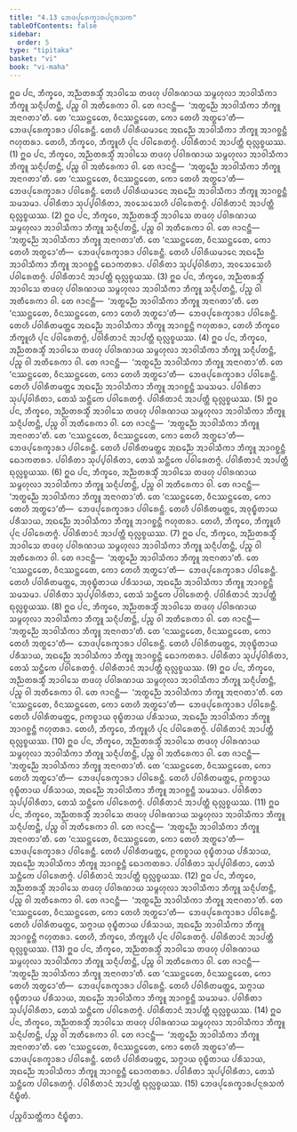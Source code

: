 ```yaml
---
title: "4.13 ᨽᩮᨴᨸᩩᩁᩮᨠ᩠ᨡᩣᩁᨸᨶ᩠ᨶᩁᩈᨠ"
tableOfContents: false
sidebar:
  order: 5
type: "tipitaka"
basket: "vi"
book: "vi-maha"
---
```



<DynamicBreadcrumb />

<Division number="226" book="vi-maha">

<Paragraph number="1031" book="vi-maha">
ᩍᨵ ᨸᨶ, ᨽᩥᨠ᩠ᨡᩅᩮ, ᩋᨬ᩠ᨬᨲᩁᩈ᩠ᨾᩥᩴ ᩋᩣᩅᩤᩈᩮ ᨲᨴᩉᩩ ᨸᩅᩤᩁᨱᩣᨿ ᩈᨾ᩠ᨻᩉᩩᩃᩣ ᩋᩣᩅᩤᩈᩥᨠᩣ ᨽᩥᨠ᩠ᨡᩪ ᩈᨶ᩠ᨶᩥᨸᨲᨶ᩠ᨲᩥ, ᨸᨬ᩠ᨧ ᩅᩤ ᩋᨲᩥᩁᩮᨠᩣ ᩅᩤ. ᨲᩮ ᨩᩣᨶᨶ᩠ᨲᩥ—  ‘ᩋᨲ᩠ᨳᨬ᩠ᨬᩮ ᩋᩣᩅᩤᩈᩥᨠᩣ ᨽᩥᨠ᩠ᨡᩪ ᩋᨶᩣᨣᨲᩣ’ᨲᩥ. ᨲᩮ ‘ᨶᩔᨶ᩠ᨲᩮᨲᩮ, ᩅᩥᨶᩔᨶ᩠ᨲᩮᨲᩮ, ᨠᩮᩣ ᨲᩮᩉᩥ ᩋᨲ᩠ᨳᩮᩣ’ᨲᩥ—  ᨽᩮᨴᨸᩩᩁᩮᨠ᩠ᨡᩣᩁᩣ ᨸᩅᩤᩁᩮᨶ᩠ᨲᩥ. ᨲᩮᩉᩥ ᨸᩅᩤᩁᩥᨿᨾᩣᨶᩮ ᩋᨳᨬ᩠ᨬᩮ ᩋᩣᩅᩤᩈᩥᨠᩣ ᨽᩥᨠ᩠ᨡᩪ ᩋᩣᨣᨧ᩠ᨨᨶ᩠ᨲᩥ ᨻᩉᩩᨲᩁᩣ. ᨲᩮᩉᩥ, ᨽᩥᨠ᩠ᨡᩅᩮ, ᨽᩥᨠ᩠ᨡᩪᩉᩥ ᨸᩩᨶ ᨸᩅᩤᩁᩮᨲᨻ᩠ᨻᩴ. ᨸᩅᩤᩁᩥᨲᩣᨶᩴ ᩋᩣᨸᨲ᩠ᨲᩥ ᨳᩩᩃᩖᨧ᩠ᨧᨿᩔ. (1)
</Paragraph>

<Paragraph number="1032" book="vi-maha">
ᩍᨵ ᨸᨶ, ᨽᩥᨠ᩠ᨡᩅᩮ, ᩋᨬ᩠ᨬᨲᩁᩈ᩠ᨾᩥᩴ ᩋᩣᩅᩤᩈᩮ ᨲᨴᩉᩩ ᨸᩅᩤᩁᨱᩣᨿ ᩈᨾ᩠ᨻᩉᩩᩃᩣ ᩋᩣᩅᩤᩈᩥᨠᩣ ᨽᩥᨠ᩠ᨡᩪ ᩈᨶ᩠ᨶᩥᨸᨲᨶ᩠ᨲᩥ, ᨸᨬ᩠ᨧ ᩅᩤ ᩋᨲᩥᩁᩮᨠᩣ ᩅᩤ. ᨲᩮ ᨩᩣᨶᨶ᩠ᨲᩥ—  ‘ᩋᨲ᩠ᨳᨬ᩠ᨬᩮ ᩋᩣᩅᩤᩈᩥᨠᩣ ᨽᩥᨠ᩠ᨡᩪ ᩋᨶᩣᨣᨲᩣ’ᨲᩥ. ᨲᩮ ‘ᨶᩔᨶ᩠ᨲᩮᨲᩮ, ᩅᩥᨶᩔᨶ᩠ᨲᩮᨲᩮ, ᨠᩮᩣ ᨲᩮᩉᩥ ᩋᨲ᩠ᨳᩮᩣ’ᨲᩥ—  ᨽᩮᨴᨸᩩᩁᩮᨠ᩠ᨡᩣᩁᩣ ᨸᩅᩤᩁᩮᨶ᩠ᨲᩥ. ᨲᩮᩉᩥ ᨸᩅᩤᩁᩥᨿᨾᩣᨶᩮ ᩋᨳᨬ᩠ᨬᩮ ᩋᩣᩅᩤᩈᩥᨠᩣ ᨽᩥᨠ᩠ᨡᩪ ᩋᩣᨣᨧ᩠ᨨᨶ᩠ᨲᩥ ᩈᨾᩈᨾᩣ. ᨸᩅᩤᩁᩥᨲᩣ ᩈᩩᨸ᩠ᨸᩅᩤᩁᩥᨲᩣ, ᩋᩅᩈᩮᩈᩮᩉᩥ ᨸᩅᩤᩁᩮᨲᨻ᩠ᨻᩴ. ᨸᩅᩤᩁᩥᨲᩣᨶᩴ ᩋᩣᨸᨲ᩠ᨲᩥ ᨳᩩᩃᩖᨧ᩠ᨧᨿᩔ. (2)
</Paragraph>

<Paragraph number="1033" book="vi-maha">
ᩍᨵ ᨸᨶ, ᨽᩥᨠ᩠ᨡᩅᩮ, ᩋᨬ᩠ᨬᨲᩁᩈ᩠ᨾᩥᩴ ᩋᩣᩅᩤᩈᩮ ᨲᨴᩉᩩ ᨸᩅᩤᩁᨱᩣᨿ ᩈᨾ᩠ᨻᩉᩩᩃᩣ ᩋᩣᩅᩤᩈᩥᨠᩣ ᨽᩥᨠ᩠ᨡᩪ ᩈᨶ᩠ᨶᩥᨸᨲᨶ᩠ᨲᩥ, ᨸᨬ᩠ᨧ ᩅᩤ ᩋᨲᩥᩁᩮᨠᩣ ᩅᩤ. ᨲᩮ ᨩᩣᨶᨶ᩠ᨲᩥ—  ‘ᩋᨲ᩠ᨳᨬ᩠ᨬᩮ ᩋᩣᩅᩤᩈᩥᨠᩣ ᨽᩥᨠ᩠ᨡᩪ ᩋᨶᩣᨣᨲᩣ’ᨲᩥ. ᨲᩮ ‘ᨶᩔᨶ᩠ᨲᩮᨲᩮ, ᩅᩥᨶᩔᨶ᩠ᨲᩮᨲᩮ, ᨠᩮᩣ ᨲᩮᩉᩥ ᩋᨲ᩠ᨳᩮᩣ’ᨲᩥ—  ᨽᩮᨴᨸᩩᩁᩮᨠ᩠ᨡᩣᩁᩣ ᨸᩅᩤᩁᩮᨶ᩠ᨲᩥ. ᨲᩮᩉᩥ ᨸᩅᩤᩁᩥᨿᨾᩣᨶᩮ ᩋᨳᨬ᩠ᨬᩮ ᩋᩣᩅᩤᩈᩥᨠᩣ ᨽᩥᨠ᩠ᨡᩪ ᩋᩣᨣᨧ᩠ᨨᨶ᩠ᨲᩥ ᨳᩮᩣᨠᨲᩁᩣ. ᨸᩅᩤᩁᩥᨲᩣ ᩈᩩᨸ᩠ᨸᩅᩤᩁᩥᨲᩣ, ᩋᩅᩈᩮᩈᩮᩉᩥ ᨸᩅᩤᩁᩮᨲᨻ᩠ᨻᩴ. ᨸᩅᩤᩁᩥᨲᩣᨶᩴ ᩋᩣᨸᨲ᩠ᨲᩥ ᨳᩩᩃᩖᨧ᩠ᨧᨿᩔ. (3)
</Paragraph>

<Paragraph number="1034" book="vi-maha">
ᩍᨵ ᨸᨶ, ᨽᩥᨠ᩠ᨡᩅᩮ, ᩋᨬ᩠ᨬᨲᩁᩈ᩠ᨾᩥᩴ ᩋᩣᩅᩤᩈᩮ ᨲᨴᩉᩩ ᨸᩅᩤᩁᨱᩣᨿ ᩈᨾ᩠ᨻᩉᩩᩃᩣ ᩋᩣᩅᩤᩈᩥᨠᩣ ᨽᩥᨠ᩠ᨡᩪ ᩈᨶ᩠ᨶᩥᨸᨲᨶ᩠ᨲᩥ, ᨸᨬ᩠ᨧ ᩅᩤ ᩋᨲᩥᩁᩮᨠᩣ ᩅᩤ. ᨲᩮ ᨩᩣᨶᨶ᩠ᨲᩥ—  ‘ᩋᨲ᩠ᨳᨬ᩠ᨬᩮ ᩋᩣᩅᩤᩈᩥᨠᩣ ᨽᩥᨠ᩠ᨡᩪ ᩋᨶᩣᨣᨲᩣ’ᨲᩥ. ᨲᩮ ‘ᨶᩔᨶ᩠ᨲᩮᨲᩮ, ᩅᩥᨶᩔᨶ᩠ᨲᩮᨲᩮ, ᨠᩮᩣ ᨲᩮᩉᩥ ᩋᨲ᩠ᨳᩮᩣ’ᨲᩥ—  ᨽᩮᨴᨸᩩᩁᩮᨠ᩠ᨡᩣᩁᩣ ᨸᩅᩤᩁᩮᨶ᩠ᨲᩥ. ᨲᩮᩉᩥ ᨸᩅᩤᩁᩥᨲᨾᨲ᩠ᨲᩮ ᩋᨳᨬ᩠ᨬᩮ ᩋᩣᩅᩤᩈᩥᨠᩣ ᨽᩥᨠ᩠ᨡᩪ ᩋᩣᨣᨧ᩠ᨨᨶ᩠ᨲᩥ ᨻᩉᩩᨲᩁᩣ, ᨲᩮᩉᩥ ᨽᩥᨠ᩠ᨡᩅᩮ ᨽᩥᨠ᩠ᨡᩪᩉᩥ ᨸᩩᨶ ᨸᩅᩤᩁᩮᨲᨻ᩠ᨻᩴ, ᨸᩅᩤᩁᩥᨲᩣᨶᩴ ᩋᩣᨸᨲ᩠ᨲᩥ ᨳᩩᩃᩖᨧ᩠ᨧᨿᩔ. (4)
</Paragraph>

<Paragraph number="1035" book="vi-maha">
ᩍᨵ ᨸᨶ, ᨽᩥᨠ᩠ᨡᩅᩮ, ᩋᨬ᩠ᨬᨲᩁᩈ᩠ᨾᩥᩴ ᩋᩣᩅᩤᩈᩮ ᨲᨴᩉᩩ ᨸᩅᩤᩁᨱᩣᨿ ᩈᨾ᩠ᨻᩉᩩᩃᩣ ᩋᩣᩅᩤᩈᩥᨠᩣ ᨽᩥᨠ᩠ᨡᩪ ᩈᨶ᩠ᨶᩥᨸᨲᨶ᩠ᨲᩥ, ᨸᨬ᩠ᨧ ᩅᩤ ᩋᨲᩥᩁᩮᨠᩣ ᩅᩤ. ᨲᩮ ᨩᩣᨶᨶ᩠ᨲᩥ—  ‘ᩋᨲ᩠ᨳᨬ᩠ᨬᩮ ᩋᩣᩅᩤᩈᩥᨠᩣ ᨽᩥᨠ᩠ᨡᩪ ᩋᨶᩣᨣᨲᩣ’ᨲᩥ. ᨲᩮ ‘ᨶᩔᨶ᩠ᨲᩮᨲᩮ, ᩅᩥᨶᩔᨶ᩠ᨲᩮᨲᩮ, ᨠᩮᩣ ᨲᩮᩉᩥ ᩋᨲ᩠ᨳᩮᩣ’ᨲᩥ—  ᨽᩮᨴᨸᩩᩁᩮᨠ᩠ᨡᩣᩁᩣ ᨸᩅᩤᩁᩮᨶ᩠ᨲᩥ. ᨲᩮᩉᩥ ᨸᩅᩤᩁᩥᨲᨾᨲ᩠ᨲᩮ ᩋᨳᨬ᩠ᨬᩮ ᩋᩣᩅᩤᩈᩥᨠᩣ ᨽᩥᨠ᩠ᨡᩪ ᩋᩣᨣᨧ᩠ᨨᨶ᩠ᨲᩥ ᩈᨾᩈᨾᩣ. ᨸᩅᩤᩁᩥᨲᩣ ᩈᩩᨸ᩠ᨸᩅᩤᩁᩥᨲᩣ, ᨲᩮᩈᩴ ᩈᨶ᩠ᨲᩥᨠᩮ ᨸᩅᩤᩁᩮᨲᨻ᩠ᨻᩴ. ᨸᩅᩤᩁᩥᨲᩣᨶᩴ ᩋᩣᨸᨲ᩠ᨲᩥ ᨳᩩᩃᩖᨧ᩠ᨧᨿᩔ. (5)
</Paragraph>

<Paragraph number="1036" book="vi-maha">
ᩍᨵ ᨸᨶ, ᨽᩥᨠ᩠ᨡᩅᩮ, ᩋᨬ᩠ᨬᨲᩁᩈ᩠ᨾᩥᩴ ᩋᩣᩅᩤᩈᩮ ᨲᨴᩉᩩ ᨸᩅᩤᩁᨱᩣᨿ ᩈᨾ᩠ᨻᩉᩩᩃᩣ ᩋᩣᩅᩤᩈᩥᨠᩣ ᨽᩥᨠ᩠ᨡᩪ ᩈᨶ᩠ᨶᩥᨸᨲᨶ᩠ᨲᩥ, ᨸᨬ᩠ᨧ ᩅᩤ ᩋᨲᩥᩁᩮᨠᩣ ᩅᩤ. ᨲᩮ ᨩᩣᨶᨶ᩠ᨲᩥ—  ‘ᩋᨲ᩠ᨳᨬ᩠ᨬᩮ ᩋᩣᩅᩤᩈᩥᨠᩣ ᨽᩥᨠ᩠ᨡᩪ ᩋᨶᩣᨣᨲᩣ’ᨲᩥ. ᨲᩮ ‘ᨶᩔᨶ᩠ᨲᩮᨲᩮ, ᩅᩥᨶᩔᨶ᩠ᨲᩮᨲᩮ, ᨠᩮᩣ ᨲᩮᩉᩥ ᩋᨲ᩠ᨳᩮᩣ’ᨲᩥ—  ᨽᩮᨴᨸᩩᩁᩮᨠ᩠ᨡᩣᩁᩣ ᨸᩅᩤᩁᩮᨶ᩠ᨲᩥ. ᨲᩮᩉᩥ ᨸᩅᩤᩁᩥᨲᨾᨲ᩠ᨲᩮ ᩋᨳᨬ᩠ᨬᩮ ᩋᩣᩅᩤᩈᩥᨠᩣ ᨽᩥᨠ᩠ᨡᩪ ᩋᩣᨣᨧ᩠ᨨᨶ᩠ᨲᩥ ᨳᩮᩣᨠᨲᩁᩣ. ᨸᩅᩤᩁᩥᨲᩣ ᩈᩩᨸ᩠ᨸᩅᩤᩁᩥᨲᩣ, ᨲᩮᩈᩴ ᩈᨶ᩠ᨲᩥᨠᩮ ᨸᩅᩤᩁᩮᨲᨻ᩠ᨻᩴ. ᨸᩅᩤᩁᩥᨲᩣᨶᩴ ᩋᩣᨸᨲ᩠ᨲᩥ ᨳᩩᩃᩖᨧ᩠ᨧᨿᩔ. (6)
</Paragraph>

<Paragraph number="1037" book="vi-maha">
ᩍᨵ ᨸᨶ, ᨽᩥᨠ᩠ᨡᩅᩮ, ᩋᨬ᩠ᨬᨲᩁᩈ᩠ᨾᩥᩴ ᩋᩣᩅᩤᩈᩮ ᨲᨴᩉᩩ ᨸᩅᩤᩁᨱᩣᨿ ᩈᨾ᩠ᨻᩉᩩᩃᩣ ᩋᩣᩅᩤᩈᩥᨠᩣ ᨽᩥᨠ᩠ᨡᩪ ᩈᨶ᩠ᨶᩥᨸᨲᨶ᩠ᨲᩥ, ᨸᨬ᩠ᨧ ᩅᩤ ᩋᨲᩥᩁᩮᨠᩣ ᩅᩤ. ᨲᩮ ᨩᩣᨶᨶ᩠ᨲᩥ—  ‘ᩋᨲ᩠ᨳᨬ᩠ᨬᩮ ᩋᩣᩅᩤᩈᩥᨠᩣ ᨽᩥᨠ᩠ᨡᩪ ᩋᨶᩣᨣᨲᩣ’ᨲᩥ. ᨲᩮ ‘ᨶᩔᨶ᩠ᨲᩮᨲᩮ, ᩅᩥᨶᩔᨶ᩠ᨲᩮᨲᩮ, ᨠᩮᩣ ᨲᩮᩉᩥ ᩋᨲ᩠ᨳᩮᩣ’ᨲᩥ—  ᨽᩮᨴᨸᩩᩁᩮᨠ᩠ᨡᩣᩁᩣ ᨸᩅᩤᩁᩮᨶ᩠ᨲᩥ. ᨲᩮᩉᩥ ᨸᩅᩤᩁᩥᨲᨾᨲ᩠ᨲᩮ, ᩋᩅᩩᨭ᩠ᨮᩥᨲᩣᨿ ᨸᩁᩥᩈᩣᨿ, ᩋᨳᨬ᩠ᨬᩮ ᩋᩣᩅᩤᩈᩥᨠᩣ ᨽᩥᨠ᩠ᨡᩪ ᩋᩣᨣᨧ᩠ᨨᨶ᩠ᨲᩥ ᨻᩉᩩᨲᩁᩣ. ᨲᩮᩉᩥ, ᨽᩥᨠ᩠ᨡᩅᩮ, ᨽᩥᨠ᩠ᨡᩪᩉᩥ ᨸᩩᨶ ᨸᩅᩤᩁᩮᨲᨻ᩠ᨻᩴ. ᨸᩅᩤᩁᩥᨲᩣᨶᩴ ᩋᩣᨸᨲ᩠ᨲᩥ ᨳᩩᩃᩖᨧ᩠ᨧᨿᩔ. (7)
</Paragraph>

<Paragraph number="1038" book="vi-maha">
ᩍᨵ ᨸᨶ, ᨽᩥᨠ᩠ᨡᩅᩮ, ᩋᨬ᩠ᨬᨲᩁᩈ᩠ᨾᩥᩴ ᩋᩣᩅᩤᩈᩮ ᨲᨴᩉᩩ ᨸᩅᩤᩁᨱᩣᨿ ᩈᨾ᩠ᨻᩉᩩᩃᩣ ᩋᩣᩅᩤᩈᩥᨠᩣ ᨽᩥᨠ᩠ᨡᩪ ᩈᨶ᩠ᨶᩥᨸᨲᨶ᩠ᨲᩥ, ᨸᨬ᩠ᨧ ᩅᩤ ᩋᨲᩥᩁᩮᨠᩣ ᩅᩤ. ᨲᩮ ᨩᩣᨶᨶ᩠ᨲᩥ—  ‘ᩋᨲ᩠ᨳᨬ᩠ᨬᩮ ᩋᩣᩅᩤᩈᩥᨠᩣ ᨽᩥᨠ᩠ᨡᩪ ᩋᨶᩣᨣᨲᩣ’ᨲᩥ. ᨲᩮ ‘ᨶᩔᨶ᩠ᨲᩮᨲᩮ, ᩅᩥᨶᩔᨶ᩠ᨲᩮᨲᩮ, ᨠᩮᩣ ᨲᩮᩉᩥ ᩋᨲ᩠ᨳᩮᩣ’ᨲᩥ—  ᨽᩮᨴᨸᩩᩁᩮᨠ᩠ᨡᩣᩁᩣ ᨸᩅᩤᩁᩮᨶ᩠ᨲᩥ. ᨲᩮᩉᩥ ᨸᩅᩤᩁᩥᨲᨾᨲ᩠ᨲᩮ, ᩋᩅᩩᨭ᩠ᨮᩥᨲᩣᨿ ᨸᩁᩥᩈᩣᨿ, ᩋᨳᨬ᩠ᨬᩮ ᩋᩣᩅᩤᩈᩥᨠᩣ ᨽᩥᨠ᩠ᨡᩪ ᩋᩣᨣᨧ᩠ᨨᨶ᩠ᨲᩥ ᩈᨾᩈᨾᩣ. ᨸᩅᩤᩁᩥᨲᩣ ᩈᩩᨸ᩠ᨸᩅᩤᩁᩥᨲᩣ, ᨲᩮᩈᩴ ᩈᨶ᩠ᨲᩥᨠᩮ ᨸᩅᩤᩁᩮᨲᨻ᩠ᨻᩴ. ᨸᩅᩤᩁᩥᨲᩣᨶᩴ ᩋᩣᨸᨲ᩠ᨲᩥ ᨳᩩᩃᩖᨧ᩠ᨧᨿᩔ. (8)
</Paragraph>

<Paragraph number="1039" book="vi-maha">
ᩍᨵ ᨸᨶ, ᨽᩥᨠ᩠ᨡᩅᩮ, ᩋᨬ᩠ᨬᨲᩁᩈ᩠ᨾᩥᩴ ᩋᩣᩅᩤᩈᩮ ᨲᨴᩉᩩ ᨸᩅᩤᩁᨱᩣᨿ ᩈᨾ᩠ᨻᩉᩩᩃᩣ ᩋᩣᩅᩤᩈᩥᨠᩣ ᨽᩥᨠ᩠ᨡᩪ ᩈᨶ᩠ᨶᩥᨸᨲᨶ᩠ᨲᩥ, ᨸᨬ᩠ᨧ ᩅᩤ ᩋᨲᩥᩁᩮᨠᩣ ᩅᩤ. ᨲᩮ ᨩᩣᨶᨶ᩠ᨲᩥ—  ‘ᩋᨲ᩠ᨳᨬ᩠ᨬᩮ ᩋᩣᩅᩤᩈᩥᨠᩣ ᨽᩥᨠ᩠ᨡᩪ ᩋᨶᩣᨣᨲᩣ’ᨲᩥ. ᨲᩮ ‘ᨶᩔᨶ᩠ᨲᩮᨲᩮ, ᩅᩥᨶᩔᨶ᩠ᨲᩮᨲᩮ, ᨠᩮᩣ ᨲᩮᩉᩥ ᩋᨲ᩠ᨳᩮᩣ’ᨲᩥ—  ᨽᩮᨴᨸᩩᩁᩮᨠ᩠ᨡᩣᩁᩣ ᨸᩅᩤᩁᩮᨶ᩠ᨲᩥ. ᨲᩮᩉᩥ ᨸᩅᩤᩁᩥᨲᨾᨲ᩠ᨲᩮ, ᩋᩅᩩᨭ᩠ᨮᩥᨲᩣᨿ ᨸᩁᩥᩈᩣᨿ, ᩋᨳᨬ᩠ᨬᩮ ᩋᩣᩅᩤᩈᩥᨠᩣ ᨽᩥᨠ᩠ᨡᩪ ᩋᩣᨣᨧ᩠ᨨᨶ᩠ᨲᩥ ᨳᩮᩣᨠᨲᩁᩣ. ᨸᩅᩤᩁᩥᨲᩣ ᩈᩩᨸ᩠ᨸᩅᩤᩁᩥᨲᩣ, ᨲᩮᩈᩴ ᩈᨶ᩠ᨲᩥᨠᩮ ᨸᩅᩤᩁᩮᨲᨻ᩠ᨻᩴ. ᨸᩅᩤᩁᩥᨲᩣᨶᩴ ᩋᩣᨸᨲ᩠ᨲᩥ ᨳᩩᩃᩖᨧ᩠ᨧᨿᩔ. (9)
</Paragraph>

<Paragraph number="1040" book="vi-maha">
ᩍᨵ ᨸᨶ, ᨽᩥᨠ᩠ᨡᩅᩮ, ᩋᨬ᩠ᨬᨲᩁᩈ᩠ᨾᩥᩴ ᩋᩣᩅᩤᩈᩮ ᨲᨴᩉᩩ ᨸᩅᩤᩁᨱᩣᨿ ᩈᨾ᩠ᨻᩉᩩᩃᩣ ᩋᩣᩅᩤᩈᩥᨠᩣ ᨽᩥᨠ᩠ᨡᩪ ᩈᨶ᩠ᨶᩥᨸᨲᨶ᩠ᨲᩥ, ᨸᨬ᩠ᨧ ᩅᩤ ᩋᨲᩥᩁᩮᨠᩣ ᩅᩤ. ᨲᩮ ᨩᩣᨶᨶ᩠ᨲᩥ—  ‘ᩋᨲ᩠ᨳᨬ᩠ᨬᩮ ᩋᩣᩅᩤᩈᩥᨠᩣ ᨽᩥᨠ᩠ᨡᩪ ᩋᨶᩣᨣᨲᩣ’ᨲᩥ. ᨲᩮ ‘ᨶᩔᨶ᩠ᨲᩮᨲᩮ, ᩅᩥᨶᩔᨶ᩠ᨲᩮᨲᩮ, ᨠᩮᩣ ᨲᩮᩉᩥ ᩋᨲ᩠ᨳᩮᩣ’ᨲᩥ—  ᨽᩮᨴᨸᩩᩁᩮᨠ᩠ᨡᩣᩁᩣ ᨸᩅᩤᩁᩮᨶ᩠ᨲᩥ. ᨲᩮᩉᩥ ᨸᩅᩤᩁᩥᨲᨾᨲ᩠ᨲᩮ, ᩑᨠᨧ᩠ᨧᩣᨿ ᩅᩩᨭ᩠ᨮᩥᨲᩣᨿ ᨸᩁᩥᩈᩣᨿ, ᩋᨳᨬ᩠ᨬᩮ ᩋᩣᩅᩤᩈᩥᨠᩣ ᨽᩥᨠ᩠ᨡᩪ ᩋᩣᨣᨧ᩠ᨨᨶ᩠ᨲᩥ ᨻᩉᩩᨲᩁᩣ. ᨲᩮᩉᩥ, ᨽᩥᨠ᩠ᨡᩅᩮ, ᨽᩥᨠ᩠ᨡᩪᩉᩥ ᨸᩩᨶ ᨸᩅᩤᩁᩮᨲᨻ᩠ᨻᩴ. ᨸᩅᩤᩁᩥᨲᩣᨶᩴ ᩋᩣᨸᨲ᩠ᨲᩥ ᨳᩩᩃᩖᨧ᩠ᨧᨿᩔ. (10)
</Paragraph>

<Paragraph number="1041" book="vi-maha">
ᩍᨵ ᨸᨶ, ᨽᩥᨠ᩠ᨡᩅᩮ, ᩋᨬ᩠ᨬᨲᩁᩈ᩠ᨾᩥᩴ ᩋᩣᩅᩤᩈᩮ ᨲᨴᩉᩩ ᨸᩅᩤᩁᨱᩣᨿ ᩈᨾ᩠ᨻᩉᩩᩃᩣ ᩋᩣᩅᩤᩈᩥᨠᩣ ᨽᩥᨠ᩠ᨡᩪ ᩈᨶ᩠ᨶᩥᨸᨲᨶ᩠ᨲᩥ, ᨸᨬ᩠ᨧ ᩅᩤ ᩋᨲᩥᩁᩮᨠᩣ ᩅᩤ. ᨲᩮ ᨩᩣᨶᨶ᩠ᨲᩥ—  ‘ᩋᨲ᩠ᨳᨬ᩠ᨬᩮ ᩋᩣᩅᩤᩈᩥᨠᩣ ᨽᩥᨠ᩠ᨡᩪ ᩋᨶᩣᨣᨲᩣ’ᨲᩥ. ᨲᩮ ‘ᨶᩔᨶ᩠ᨲᩮᨲᩮ, ᩅᩥᨶᩔᨶ᩠ᨲᩮᨲᩮ, ᨠᩮᩣ ᨲᩮᩉᩥ ᩋᨲ᩠ᨳᩮᩣ’ᨲᩥ—  ᨽᩮᨴᨸᩩᩁᩮᨠ᩠ᨡᩣᩁᩣ ᨸᩅᩤᩁᩮᨶ᩠ᨲᩥ. ᨲᩮᩉᩥ ᨸᩅᩤᩁᩥᨲᨾᨲ᩠ᨲᩮ, ᩑᨠᨧ᩠ᨧᩣᨿ ᩅᩩᨭ᩠ᨮᩥᨲᩣᨿ ᨸᩁᩥᩈᩣᨿ, ᩋᨳᨬ᩠ᨬᩮ ᩋᩣᩅᩤᩈᩥᨠᩣ ᨽᩥᨠ᩠ᨡᩪ ᩋᩣᨣᨧ᩠ᨨᨶ᩠ᨲᩥ ᩈᨾᩈᨾᩣ. ᨸᩅᩤᩁᩥᨲᩣ ᩈᩩᨸ᩠ᨸᩅᩤᩁᩥᨲᩣ, ᨲᩮᩈᩴ ᩈᨶ᩠ᨲᩥᨠᩮ ᨸᩅᩤᩁᩮᨲᨻ᩠ᨻᩴ. ᨸᩅᩤᩁᩥᨲᩣᨶᩴ ᩋᩣᨸᨲ᩠ᨲᩥ ᨳᩩᩃᩖᨧ᩠ᨧᨿᩔ. (11)
</Paragraph>

<Paragraph number="1042" book="vi-maha">
ᩍᨵ ᨸᨶ, ᨽᩥᨠ᩠ᨡᩅᩮ, ᩋᨬ᩠ᨬᨲᩁᩈ᩠ᨾᩥᩴ ᩋᩣᩅᩤᩈᩮ ᨲᨴᩉᩩ ᨸᩅᩤᩁᨱᩣᨿ ᩈᨾ᩠ᨻᩉᩩᩃᩣ ᩋᩣᩅᩤᩈᩥᨠᩣ ᨽᩥᨠ᩠ᨡᩪ ᩈᨶ᩠ᨶᩥᨸᨲᨶ᩠ᨲᩥ, ᨸᨬ᩠ᨧ ᩅᩤ ᩋᨲᩥᩁᩮᨠᩣ ᩅᩤ. ᨲᩮ ᨩᩣᨶᨶ᩠ᨲᩥ—  ‘ᩋᨲ᩠ᨳᨬ᩠ᨬᩮ ᩋᩣᩅᩤᩈᩥᨠᩣ ᨽᩥᨠ᩠ᨡᩪ ᩋᨶᩣᨣᨲᩣ’ᨲᩥ. ᨲᩮ ‘ᨶᩔᨶ᩠ᨲᩮᨲᩮ, ᩅᩥᨶᩔᨶ᩠ᨲᩮᨲᩮ, ᨠᩮᩣ ᨲᩮᩉᩥ ᩋᨲ᩠ᨳᩮᩣ’ᨲᩥ—  ᨽᩮᨴᨸᩩᩁᩮᨠ᩠ᨡᩣᩁᩣ ᨸᩅᩤᩁᩮᨶ᩠ᨲᩥ. ᨲᩮᩉᩥ ᨸᩅᩤᩁᩥᨲᨾᨲ᩠ᨲᩮ, ᩑᨠᨧ᩠ᨧᩣᨿ ᩅᩩᨭ᩠ᨮᩥᨲᩣᨿ ᨸᩁᩥᩈᩣᨿ, ᩋᨳᨬ᩠ᨬᩮ ᩋᩣᩅᩤᩈᩥᨠᩣ ᨽᩥᨠ᩠ᨡᩪ ᩋᩣᨣᨧ᩠ᨨᨶ᩠ᨲᩥ ᨳᩮᩣᨠᨲᩁᩣ. ᨸᩅᩤᩁᩥᨲᩣ ᩈᩩᨸ᩠ᨸᩅᩤᩁᩥᨲᩣ, ᨲᩮᩈᩴ ᩈᨶ᩠ᨲᩥᨠᩮ ᨸᩅᩤᩁᩮᨲᨻ᩠ᨻᩴ. ᨸᩅᩤᩁᩥᨲᩣᨶᩴ ᩋᩣᨸᨲ᩠ᨲᩥ ᨳᩩᩃᩖᨧ᩠ᨧᨿᩔ. (12)
</Paragraph>

<Paragraph number="1043" book="vi-maha">
ᩍᨵ ᨸᨶ, ᨽᩥᨠ᩠ᨡᩅᩮ, ᩋᨬ᩠ᨬᨲᩁᩈ᩠ᨾᩥᩴ ᩋᩣᩅᩤᩈᩮ ᨲᨴᩉᩩ ᨸᩅᩤᩁᨱᩣᨿ ᩈᨾ᩠ᨻᩉᩩᩃᩣ ᩋᩣᩅᩤᩈᩥᨠᩣ ᨽᩥᨠ᩠ᨡᩪ ᩈᨶ᩠ᨶᩥᨸᨲᨶ᩠ᨲᩥ, ᨸᨬ᩠ᨧ ᩅᩤ ᩋᨲᩥᩁᩮᨠᩣ ᩅᩤ. ᨲᩮ ᨩᩣᨶᨶ᩠ᨲᩥ—  ‘ᩋᨲ᩠ᨳᨬ᩠ᨬᩮ ᩋᩣᩅᩤᩈᩥᨠᩣ ᨽᩥᨠ᩠ᨡᩪ ᩋᨶᩣᨣᨲᩣ’ᨲᩥ. ᨲᩮ ‘ᨶᩔᨶ᩠ᨲᩮᨲᩮ, ᩅᩥᨶᩔᨶ᩠ᨲᩮᨲᩮ, ᨠᩮᩣ ᨲᩮᩉᩥ ᩋᨲ᩠ᨳᩮᩣ’ᨲᩥ—  ᨽᩮᨴᨸᩩᩁᩮᨠ᩠ᨡᩣᩁᩣ ᨸᩅᩤᩁᩮᨶ᩠ᨲᩥ. ᨲᩮᩉᩥ ᨸᩅᩤᩁᩥᨲᨾᨲ᩠ᨲᩮ, ᩈᨻ᩠ᨻᩣᨿ ᩅᩩᨭ᩠ᨮᩥᨲᩣᨿ ᨸᩁᩥᩈᩣᨿ, ᩋᨳᨬ᩠ᨬᩮ ᩋᩣᩅᩤᩈᩥᨠᩣ ᨽᩥᨠ᩠ᨡᩪ ᩋᩣᨣᨧ᩠ᨨᨶ᩠ᨲᩥ ᨻᩉᩩᨲᩁᩣ. ᨲᩮᩉᩥ, ᨽᩥᨠ᩠ᨡᩅᩮ, ᨽᩥᨠ᩠ᨡᩪᩉᩥ ᨸᩩᨶ ᨸᩅᩤᩁᩮᨲᨻ᩠ᨻᩴ. ᨸᩅᩤᩁᩥᨲᩣᨶᩴ ᩋᩣᨸᨲ᩠ᨲᩥ ᨳᩩᩃᩖᨧ᩠ᨧᨿᩔ. (13)
</Paragraph>

<Paragraph number="1044" book="vi-maha">
ᩍᨵ ᨸᨶ, ᨽᩥᨠ᩠ᨡᩅᩮ, ᩋᨬ᩠ᨬᨲᩁᩈ᩠ᨾᩥᩴ ᩋᩣᩅᩤᩈᩮ ᨲᨴᩉᩩ ᨸᩅᩤᩁᨱᩣᨿ ᩈᨾ᩠ᨻᩉᩩᩃᩣ ᩋᩣᩅᩤᩈᩥᨠᩣ ᨽᩥᨠ᩠ᨡᩪ ᩈᨶ᩠ᨶᩥᨸᨲᨶ᩠ᨲᩥ, ᨸᨬ᩠ᨧ ᩅᩤ ᩋᨲᩥᩁᩮᨠᩣ ᩅᩤ. ᨲᩮ ᨩᩣᨶᨶ᩠ᨲᩥ—  ‘ᩋᨲ᩠ᨳᨬ᩠ᨬᩮ ᩋᩣᩅᩤᩈᩥᨠᩣ ᨽᩥᨠ᩠ᨡᩪ ᩋᨶᩣᨣᨲᩣ’ᨲᩥ. ᨲᩮ ‘ᨶᩔᨶ᩠ᨲᩮᨲᩮ, ᩅᩥᨶᩔᨶ᩠ᨲᩮᨲᩮ, ᨠᩮᩣ ᨲᩮᩉᩥ ᩋᨲ᩠ᨳᩮᩣ’ᨲᩥ—  ᨽᩮᨴᨸᩩᩁᩮᨠ᩠ᨡᩣᩁᩣ ᨸᩅᩤᩁᩮᨶ᩠ᨲᩥ. ᨲᩮᩉᩥ ᨸᩅᩤᩁᩥᨲᨾᨲ᩠ᨲᩮ, ᩈᨻ᩠ᨻᩣᨿ ᩅᩩᨭ᩠ᨮᩥᨲᩣᨿ ᨸᩁᩥᩈᩣᨿ, ᩋᨳᨬ᩠ᨬᩮ ᩋᩣᩅᩤᩈᩥᨠᩣ ᨽᩥᨠ᩠ᨡᩪ ᩋᩣᨣᨧ᩠ᨨᨶ᩠ᨲᩥ ᩈᨾᩈᨾᩣ. ᨸᩅᩤᩁᩥᨲᩣ ᩈᩩᨸ᩠ᨸᩅᩤᩁᩥᨲᩣ, ᨲᩮᩈᩴ ᩈᨶ᩠ᨲᩥᨠᩮ ᨸᩅᩤᩁᩮᨲᨻ᩠ᨻᩴ. ᨸᩅᩤᩁᩥᨲᩣᨶᩴ ᩋᩣᨸᨲ᩠ᨲᩥ ᨳᩩᩃᩖᨧ᩠ᨧᨿᩔ. (14)
</Paragraph>

<Paragraph number="1045" book="vi-maha">
ᩍᨵ ᨸᨶ, ᨽᩥᨠ᩠ᨡᩅᩮ, ᩋᨬ᩠ᨬᨲᩁᩈ᩠ᨾᩥᩴ ᩋᩣᩅᩤᩈᩮ ᨲᨴᩉᩩ ᨸᩅᩤᩁᨱᩣᨿ ᩈᨾ᩠ᨻᩉᩩᩃᩣ ᩋᩣᩅᩤᩈᩥᨠᩣ ᨽᩥᨠ᩠ᨡᩪ ᩈᨶ᩠ᨶᩥᨸᨲᨶ᩠ᨲᩥ, ᨸᨬ᩠ᨧ ᩅᩤ ᩋᨲᩥᩁᩮᨠᩣ ᩅᩤ. ᨲᩮ ᨩᩣᨶᨶ᩠ᨲᩥ—  ‘ᩋᨲ᩠ᨳᨬ᩠ᨬᩮ ᩋᩣᩅᩤᩈᩥᨠᩣ ᨽᩥᨠ᩠ᨡᩪ ᩋᨶᩣᨣᨲᩣ’ᨲᩥ. ᨲᩮ ‘ᨶᩔᨶ᩠ᨲᩮᨲᩮ, ᩅᩥᨶᩔᨶ᩠ᨲᩮᨲᩮ, ᨠᩮᩣ ᨲᩮᩉᩥ ᩋᨲ᩠ᨳᩮᩣ’ᨲᩥ—  ᨽᩮᨴᨸᩩᩁᩮᨠ᩠ᨡᩣᩁᩣ ᨸᩅᩤᩁᩮᨶ᩠ᨲᩥ. ᨲᩮᩉᩥ ᨸᩅᩤᩁᩥᨲᨾᨲ᩠ᨲᩮ, ᩈᨻ᩠ᨻᩣᨿ ᩅᩩᨭ᩠ᨮᩥᨲᩣᨿ ᨸᩁᩥᩈᩣᨿ, ᩋᨳᨬ᩠ᨬᩮ ᩋᩣᩅᩤᩈᩥᨠᩣ ᨽᩥᨠ᩠ᨡᩪ ᩋᩣᨣᨧ᩠ᨨᨶ᩠ᨲᩥ ᨳᩮᩣᨠᨲᩁᩣ. ᨸᩅᩤᩁᩥᨲᩣ ᩈᩩᨸ᩠ᨸᩅᩤᩁᩥᨲᩣ, ᨲᩮᩈᩴ ᩈᨶ᩠ᨲᩥᨠᩮ ᨸᩅᩤᩁᩮᨲᨻ᩠ᨻᩴ. ᨸᩅᩤᩁᩥᨲᩣᨶᩴ ᩋᩣᨸᨲ᩠ᨲᩥ ᨳᩩᩃᩖᨧ᩠ᨧᨿᩔ. (15)

</Paragraph>
</Division>

<Paragraph number="1046" type="center" book="vi-maha">
ᨽᩮᨴᨸᩩᩁᩮᨠ᩠ᨡᩣᩁᨸᨶ᩠ᨶᩁᩈᨠᩴ ᨶᩥᨭ᩠ᨮᩥᨲᩴ.

  
ᨸᨬ᩠ᨧᩅᩦᩈᨲ᩠ᨲᩥᨠᩣ ᨶᩥᨭ᩠ᨮᩥᨲᩣ.
</Paragraph>